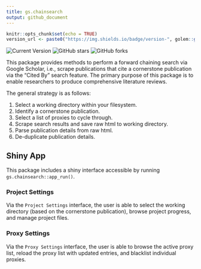 ```yaml
---
title: gs.chainsearch
output: github_document
---
```


```r
knitr::opts_chunk$set(echo = TRUE)
version_url <- paste0("https://img.shields.io/badge/version-", golem::get_golem_version(), "-blue")
```

![Current Version](`r version_url`)
![GitHub stars](https://img.shields.io/github/stars/timothyslau/gs.chainsearch?style=social)
![GitHub forks](https://img.shields.io/github/forks/timothyslau/gs.chainsearch?style=social)

This package provides methods to perform a forward chaining search via Google Scholar, i.e., scrape publications that cite a cornerstone publication via the "Cited By" search feature. The primary purpose of this package is to enable researchers to produce comprehensive literature reviews.

The general strategy is as follows:

1. Select a working directory within your filesystem.
2. Identify a cornerstone publication.
3. Select a list of proxies to cycle through.
4. Scrape search results and save raw html to working directory.
5. Parse publication details from raw html.
6. De-duplicate publication details.

## Shiny App

This package includes a shiny interface accessible by running `gs.chainsearch::app_run()`.

### Project Settings

Via the `Project Settings` interface, the user is able to select the working directory (based on the cornerstone publication), browse project progress, and manage project files.

### Proxy Settings

Via the `Proxy Settings` interface, the user is able to browse the active proxy list, reload the proxy list with updated entries, and blacklist individual proxies.
